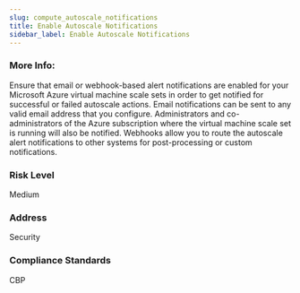 ```yaml
---
slug: compute_autoscale_notifications
title: Enable Autoscale Notifications
sidebar_label: Enable Autoscale Notifications
---
```


### More Info:

Ensure that email or webhook-based alert notifications are enabled for your Microsoft Azure virtual machine scale sets in order to get notified for successful or failed autoscale actions. Email notifications can be sent to any valid email address that you configure. Administrators and co-administrators of the Azure subscription where the virtual machine scale set is running will also be notified. Webhooks allow you to route the autoscale alert notifications to other systems for post-processing or custom notifications.

### Risk Level

Medium

### Address

Security

### Compliance Standards

CBP

